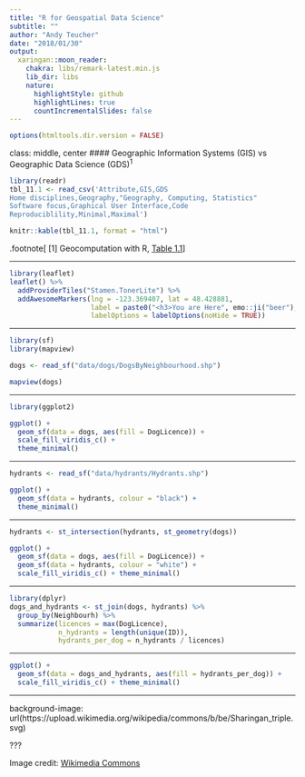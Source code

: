 ```yaml
---
title: "R for Geospatial Data Science"
subtitle: ""
author: "Andy Teucher"
date: "2018/01/30"
output:
  xaringan::moon_reader:
    chakra: libs/remark-latest.min.js
    lib_dir: libs
    nature:
      highlightStyle: github
      highlightLines: true
      countIncrementalSlides: false
---
```


```r
options(htmltools.dir.version = FALSE)
```

class: middle, center
#### Geographic Information Systems (GIS) vs Geographic Data Science (GDS)<sup>1</sup>

```r
library(readr)
tbl_11.1 <- read_csv('Attribute,GIS,GDS
Home disciplines,Geography,"Geography, Computing, Statistics"
Software focus,Graphical User Interface,Code
Reproduciblility,Minimal,Maximal')

knitr::kable(tbl_11.1, format = "html")
```

.footnote[
[1] Geocomputation with R, [Table 1.1](https://geocompr.robinlovelace.net/intro.html#tab:gdsl)
]

---

```r
library(leaflet)
leaflet() %>%
  addProviderTiles("Stamen.TonerLite") %>% 
  addAwesomeMarkers(lng = -123.369407, lat = 48.428881, 
                    label = paste0("<h3>You are Here", emo::ji("beer"), "</h3>"), 
                    labelOptions = labelOptions(noHide = TRUE))
```

---

```r
library(sf)
library(mapview)

dogs <- read_sf("data/dogs/DogsByNeighbourhood.shp")

mapview(dogs)
```

---

```r
library(ggplot2)

ggplot() + 
  geom_sf(data = dogs, aes(fill = DogLicence)) + 
  scale_fill_viridis_c() +
  theme_minimal()
```

---

```r
hydrants <- read_sf("data/hydrants/Hydrants.shp")

ggplot() + 
  geom_sf(data = hydrants, colour = "black") + 
  theme_minimal()
```

---

```r
hydrants <- st_intersection(hydrants, st_geometry(dogs))

ggplot() + 
  geom_sf(data = dogs, aes(fill = DogLicence)) + 
  geom_sf(data = hydrants, colour = "white") + 
  scale_fill_viridis_c() + theme_minimal()
```

---

```r
library(dplyr)
dogs_and_hydrants <- st_join(dogs, hydrants) %>% 
  group_by(Neighbourh) %>% 
  summarize(licences = max(DogLicence), 
            n_hydrants = length(unique(ID)), 
            hydrants_per_dog = n_hydrants / licences)
```

---

```r
ggplot() + 
  geom_sf(data = dogs_and_hydrants, aes(fill = hydrants_per_dog)) + 
  scale_fill_viridis_c() + theme_minimal()
```


---
background-image: url(https://upload.wikimedia.org/wikipedia/commons/b/be/Sharingan_triple.svg)

???

Image credit: [Wikimedia Commons](https://commons.wikimedia.org/wiki/File:Sharingan_triple.svg)
